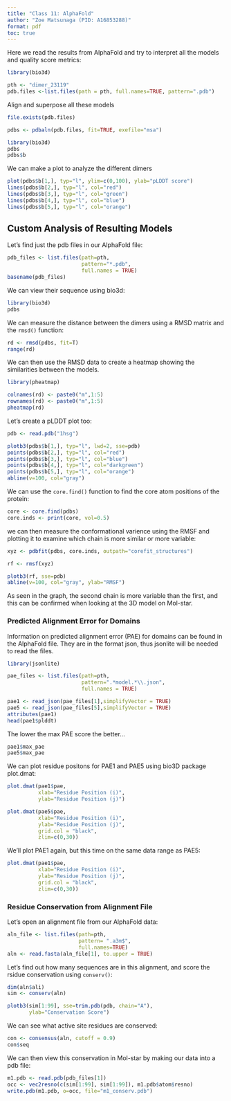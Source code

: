 ```yaml
---
title: "Class 11: AlphaFold"
author: "Zoe Matsunaga (PID: A16853288)"
format: pdf
toc: true
---
```


Here we read the results from AlphaFold and try to interpret all the models and quality score metrics:

```r
library(bio3d)

pth <- "dimer_23119"
pdb.files <-list.files(path = pth, full.names=TRUE, pattern=".pdb")
```

Align and superpose all these models

```r
file.exists(pdb.files)
```

```r
pdbs <- pdbaln(pdb.files, fit=TRUE, exefile="msa")
```

```r
library(bio3d)
pdbs
pdbs$b
```

We can make a plot to analyze the different dimers

```r
plot(pdbs$b[1,], typ="l", ylim=c(0,100), ylab="pLDDT score")
lines(pdbs$b[2,], typ="l", col="red")
lines(pdbs$b[3,], typ="l", col="green")
lines(pdbs$b[4,], typ="l", col="blue")
lines(pdbs$b[5,], typ="l", col="orange")
```

## Custom Analysis of Resulting Models

Let's find just the pdb files in our AlphaFold file:

```r

pdb_files <- list.files(path=pth,
                        pattern="*.pdb",
                        full.names = TRUE)
basename(pdb_files)
```

We can view their sequence using bio3d:

```r
library(bio3d)
pdbs
```

We can measure the distance between the dimers using a RMSD matrix and the `rmsd()` function:

```r
rd <- rmsd(pdbs, fit=T)
range(rd)
```

We can then use the RMSD data to create a heatmap showing the similarities between the models.

```r
library(pheatmap)

colnames(rd) <- paste0("m",1:5)
rownames(rd) <- paste0("m",1:5)
pheatmap(rd)
```

Let's create a pLDDT plot too:

```r
pdb <- read.pdb("1hsg")
```

```r
plotb3(pdbs$b[1,], typ="l", lwd=2, sse=pdb)
points(pdbs$b[2,], typ="l", col="red")
points(pdbs$b[3,], typ="l", col="blue")
points(pdbs$b[4,], typ="l", col="darkgreen")
points(pdbs$b[5,], typ="l", col="orange")
abline(v=100, col="gray")
```

We can use the `core.find()` function to find the core atom positions of the protein:

```r
core <- core.find(pdbs)
core.inds <- print(core, vol=0.5)
```

we can then measure the conformational varience using the RMSF and plotting it to examine which chain is more similar or more variable: 

```r
xyz <- pdbfit(pdbs, core.inds, outpath="corefit_structures")

rf <- rmsf(xyz)

plotb3(rf, sse=pdb)
abline(v=100, col="gray", ylab="RMSF")
```

As seen in the graph, the second chain is more variable than the first, and this can be confirmed when looking at the 3D model on Mol-star.

### Predicted Alignment Error for Domains

Information on predicted alignment error (PAE) for domains can be found in the AlphaFold file. They are in the format json, thus jsonlite will be needed to read the files.

```r
library(jsonlite)

pae_files <- list.files(path=pth,
                        pattern=".*model.*\\.json",
                        full.names = TRUE)

pae1 <- read_json(pae_files[1],simplifyVector = TRUE)
pae5 <- read_json(pae_files[5],simplifyVector = TRUE)
attributes(pae1)
head(pae1$plddt) 
```

The lower the max PAE score the better...

```r
pae1$max_pae
pae5$max_pae
```

We can plot residue positons for PAE1 and PAE5 using bio3D package plot.dmat:

```r
plot.dmat(pae1$pae, 
          xlab="Residue Position (i)",
          ylab="Residue Position (j)")
```

```r
plot.dmat(pae5$pae, 
          xlab="Residue Position (i)",
          ylab="Residue Position (j)",
          grid.col = "black",
          zlim=c(0,30))

```

We'll plot PAE1 again, but this time on the same data range as PAE5:

```r
plot.dmat(pae1$pae, 
          xlab="Residue Position (i)",
          ylab="Residue Position (j)",
          grid.col = "black",
          zlim=c(0,30))
```

### Residue Conservation from Alignment File

Let's open an alignment file from our AlphaFold data:

```r
aln_file <- list.files(path=pth, 
                       pattern= ".a3m$",
                       full.names=TRUE)
aln <- read.fasta(aln_file[1], to.upper = TRUE)
```

Let's find out how many sequences are in this alignment, and score the rsidue conservation using `conserv()`:

```r
dim(aln$ali)
sim <- conserv(aln)

plotb3(sim[1:99], sse=trim.pdb(pdb, chain="A"),
       ylab="Conservation Score")
```

We can see what active site residues are conserved: 

```r
con <- consensus(aln, cutoff = 0.9)
con$seq
```

We can then view this conservation in Mol-star by making our data into a pdb file:

```r
m1.pdb <- read.pdb(pdb_files[1])
occ <- vec2resno(c(sim[1:99], sim[1:99]), m1.pdb$atom$resno)
write.pdb(m1.pdb, o=occ, file="m1_conserv.pdb")
```

